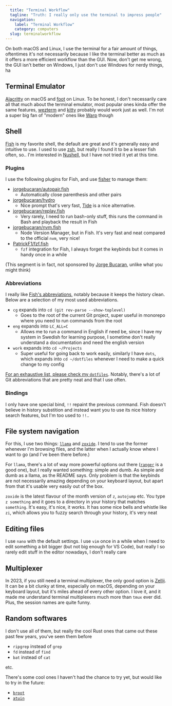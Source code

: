 ```yaml
---
  title: "Terminal Workflow"
  tagline: "Truth: I really only use the terminal to impress people"
  navigation:
    label: "Terminal Workflow"
    category: computers
  slug: terminalworkflow
---
```


On both macOS and Linux, I use the terminal for a fair amount of things, oftentimes it's not necessarily because I like the terminal better as much as it offers a more efficient workflow than the GUI. Now, don't get me wrong, the GUI isn't better on Windows, I just don't use Windows for nerdy things, ha

## Terminal Emulator

[Alacritty]() on macOS and [foot]() on Linux. To be honest, I don't necessarily care all that much about the terminal emulator, most popular ones kinda offer the same features, [wezterm]() and [kitty]() probably would work just as well. I'm not a super big fan of "modern" ones like [Warp]() though

## Shell

[Fish]() is my favorite shell, the default are great and it's generally easy and intuitive to use. I used to use [zsh](), but really I found it to be a lesser fish often, so.. I'm interested in [Nushell](https://www.nushell.sh/), but I have not tried it yet at this time.

### Plugins

I use the following plugins for Fish, and use [fisher]() to manage them:

- [jorgebucaran/autopair.fish](https://github.com/jorgebucaran/autopair.fish)
  - Automatically close parenthesis and other pairs
- [jorgebucaran/hydro](https://github.com/jorgebucaran/hydro)
  - Nice prompt that's very fast, [Tide](https://github.com/IlanCosman/tide) is a nice alternative.
- [jorgebucaran/replay.fish](https://github.com/jorgebucaran/replay.fish)
  - Very rarely, I need to run bash-only stuff, this runs the command in Bash and playback the result in Fish
- [jorgebucaran/nvm.fish](https://github.com/jorgebucaran/nvm.fish)
  - Node Version Manager, but in Fish. It's very fast and neat compared to the official `nvm`, very nice!
- [PatrickF1/fzf.fish](https://github.com/PatrickF1/fzf.fish)
  - `fzf` integration for Fish, I always forget the keybinds but it comes in handy once in a while

(This segment is in fact, not sponsored by [Jorge Bucaran](https://github.com/jorgebucaran), unlike what you might think)

### Abbreviations

I really like [Fish's abbreviations](https://fishshell.com/docs/current/cmds/abbr.html), notably because it keeps the history clean. Below are a selection of my most used abbreviations.

- `cg` expands into `cd (git rev-parse --show-toplevel)`
  - Goes to the root of the current Git project, super useful in monorepo where you need to run commands from the root
- `eng` expands into `LC_ALL=C`
  - Allows me to run a command in English if need be, since I have my system in Swedish for learning purpose, I sometime don't really understand a documentation and need the english version
- `work` expands into `cd ~/Projects`
  - Super useful for going back to work easily, similarly I have `dots`, which expands into `cd ~/dotfiles` whenever I need to make a quick change to my config

[For an exhaustive list, please check my `dotfiles`](https://github.com/Princesseuh/dotfiles/blob/main/shared/fish/functions/add_abbreviations.fish). Notably, there's a lot of Git abbreviations that are pretty neat and that I use often.

### Bindings

I only have one special bind, `!!` repaint the previous command. Fish doesn't believe in history substition and instead want you to use its nice history search features, but I'm too used to `!!`..

## File system navigation

For this, I use two things: [`llama`](https://github.com/antonmedv/llama) and [`zoxide`](https://github.com/ajeetdsouza/zoxide). I tend to use the former whenever I'm browsing files, and the latter when I actually know where I want to go (and I've been there before.)

For `llama`, there's a lot of way more powerful options out there ([`ranger`](https://github.com/ranger/ranger) is a good one), but I really wanted something: simple and dumb. As simple and dumb as a llama, as the README says. Only problem is that the keybinds are not necessarily amazing depending on your keyboard layout, but apart from that it's usable very easily out of the box.

`zoxide` is the latest flavour of the month version of `z`, `autojump` etc. You type `z something` and it goes to a directory in your history that matches `something`. It's easy, it's nice, it works. It has some nice bells and whistle like `zi`, which allows you to fuzzy search through your history, it's very neat

## Editing files

I use `nano` with the default settings. I use `vim` once in a while when I need to edit something a bit bigger (but not big enough for VS Code), but really I so rarely edit stuff in the editor nowadays, I don't really care

## Multiplexer

In 2023, if you still need a terminal multiplexer, the only good option is [Zellij](https://zellij.dev/). It can be a bit clunky at time, especially on macOS, depending on your keyboard layout, but it's miles ahead of every other option. I love it, and it made me understand terminal multiplexers much more than `tmux` ever did. Plus, the session names are quite funny.

## Random softwares

I don't use all of them, but really the cool Rust ones that came out these past few years, you've seen them before

- `ripgrep` instead of `grep`
- `fd` instead of `find`
- `bat` instead of `cat`

etc.

There's some cool ones I haven't had the chance to try yet, but would like to try in the future:

- [`broot`](https://github.com/Canop/broot)
- [`atuin`](https://github.com/ellie/atuin)
